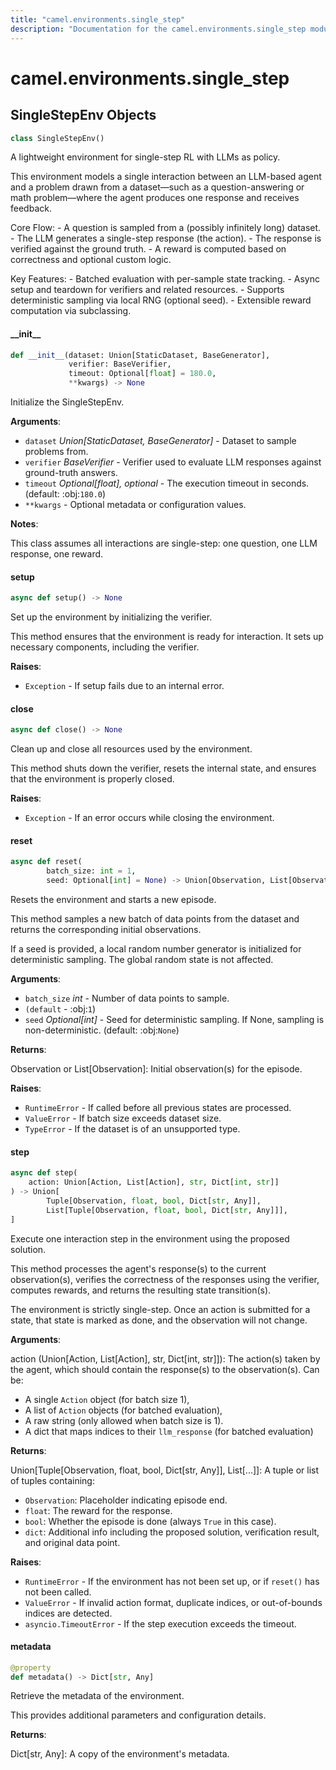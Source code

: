 ```yaml
---
title: "camel.environments.single_step"
description: "Documentation for the camel.environments.single_step module"
---
```


<a id="camel.environments.single_step"></a>

# camel.environments.single\_step

<a id="camel.environments.single_step.SingleStepEnv"></a>

## SingleStepEnv Objects

```python
class SingleStepEnv()
```

A lightweight environment for single-step RL with LLMs as policy.

This environment models a single interaction between an LLM-based agent
and a problem drawn from a dataset—such as a question-answering or
math problem—where the agent produces one response and receives feedback.

Core Flow:
    - A question is sampled from a (possibly infinitely long) dataset.
    - The LLM generates a single-step response (the action).
    - The response is verified against the ground truth.
    - A reward is computed based on correctness and optional custom logic.

Key Features:
    - Batched evaluation with per-sample state tracking.
    - Async setup and teardown for verifiers and related resources.
    - Supports deterministic sampling via local RNG (optional seed).
    - Extensible reward computation via subclassing.

<a id="camel.environments.single_step.SingleStepEnv.__init__"></a>

#### \_\_init\_\_

```python
def __init__(dataset: Union[StaticDataset, BaseGenerator],
             verifier: BaseVerifier,
             timeout: Optional[float] = 180.0,
             **kwargs) -> None
```

Initialize the SingleStepEnv.

**Arguments**:

- `dataset` _Union[StaticDataset, BaseGenerator]_ - Dataset to sample
  problems from.
- `verifier` _BaseVerifier_ - Verifier used to evaluate LLM responses
  against ground-truth answers.
- `timeout` _Optional[float], optional_ - The execution timeout in
  seconds. (default: :obj:`180.0`)
- `**kwargs` - Optional metadata or configuration values.
  

**Notes**:

  This class assumes all interactions are single-step: one question,
  one LLM response, one reward.

<a id="camel.environments.single_step.SingleStepEnv.setup"></a>

#### setup

```python
async def setup() -> None
```

Set up the environment by initializing the verifier.

This method ensures that the environment is ready for interaction.
It sets up necessary components, including the verifier.

**Raises**:

- `Exception` - If setup fails due to an internal error.

<a id="camel.environments.single_step.SingleStepEnv.close"></a>

#### close

```python
async def close() -> None
```

Clean up and close all resources used by the environment.

This method shuts down the verifier, resets the internal
state, and ensures that the environment is properly closed.

**Raises**:

- `Exception` - If an error occurs while closing the environment.

<a id="camel.environments.single_step.SingleStepEnv.reset"></a>

#### reset

```python
async def reset(
        batch_size: int = 1,
        seed: Optional[int] = None) -> Union[Observation, List[Observation]]
```

Resets the environment and starts a new episode.

This method samples a new batch of data points from the dataset and
returns the corresponding initial observations.

If a seed is provided, a local random number generator is initialized
for deterministic sampling. The global random state is not affected.

**Arguments**:

- `batch_size` _int_ - Number of data points to sample.
- `(default` - :obj:`1`)
- `seed` _Optional[int]_ - Seed for deterministic sampling. If None,
  sampling is non-deterministic. (default: :obj:`None`)
  

**Returns**:

  Observation or List[Observation]: Initial observation(s) for the
  episode.
  

**Raises**:

- `RuntimeError` - If called before all previous states are processed.
- `ValueError` - If batch size exceeds dataset size.
- `TypeError` - If the dataset is of an unsupported type.

<a id="camel.environments.single_step.SingleStepEnv.step"></a>

#### step

```python
async def step(
    action: Union[Action, List[Action], str, Dict[int, str]]
) -> Union[
        Tuple[Observation, float, bool, Dict[str, Any]],
        List[Tuple[Observation, float, bool, Dict[str, Any]]],
]
```

Execute one interaction step in the environment using the
proposed solution.

This method processes the agent's response(s) to the current
observation(s), verifies the correctness of the responses using
the verifier, computes rewards, and returns the resulting
state transition(s).

The environment is strictly single-step. Once an action is
submitted for a state, that state is marked as done, and
the observation will not change.

**Arguments**:

  action (Union[Action, List[Action], str, Dict[int, str]]):
  The action(s) taken by the agent,
  which should contain the response(s)
  to the observation(s). Can be:
  - A single `Action` object (for batch size 1),
  - A list of `Action` objects (for batched evaluation),
  - A raw string (only allowed when batch size is 1).
  - A dict that maps indices to their `llm_response`
  (for batched evaluation)
  

**Returns**:

  Union[Tuple[Observation, float, bool, Dict[str, Any]], List[...]]:
  A tuple or list of tuples containing:
  - `Observation`: Placeholder indicating episode end.
  - `float`: The reward for the response.
  - `bool`: Whether the episode is done
  (always `True` in this case).
  - `dict`: Additional info including the proposed solution,
  verification result, and original data point.
  

**Raises**:

- `RuntimeError` - If the environment has not been set up,
  or if `reset()` has not been called.
- `ValueError` - If invalid action format, duplicate indices,
  or out-of-bounds indices are detected.
- `asyncio.TimeoutError` - If the step execution exceeds the timeout.

<a id="camel.environments.single_step.SingleStepEnv.metadata"></a>

#### metadata

```python
@property
def metadata() -> Dict[str, Any]
```

Retrieve the metadata of the environment.

This provides additional parameters and configuration details.

**Returns**:

  Dict[str, Any]: A copy of the environment's metadata.

